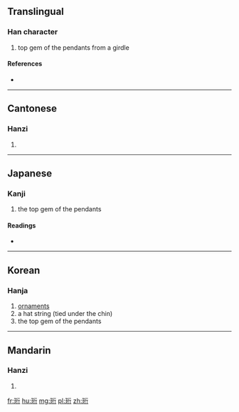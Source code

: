 ==Translingual==

===Han character===
{{Han char|rn=96|rad=玉|as=06|sn=10|four=1112<sub>1</sub>|canj=一土竹人弓 (MGHON)}}

# top gem of the pendants from a girdle

====References====
* {{Han ref|kx=0731.140|dkj=20971|dj=1142.250|hdz=21111.150|uh=73E9|ud=29673|bh=D2B2|bd=53938}}

----

==Cantonese==

===Hanzi===
{{yue-hanzi|jyut=hang4|y=hang4}}

# {{defn|lang=yue|sort=玉06}}

----

==Japanese==

===Kanji===
{{ja-kanji|grade=|rs=玉06}}

# the top gem of the pendants

====Readings====
* {{ja-readings|on=[[こう]] (kō), [[ぎょう]] (gyō)|kun=}}

----

==Korean==

===Hanja===
{{ko-hanja|hangeul=형|eumhun=|rv=hyeong|mr=hyŏng|y=hyeng}}

# [[ornaments]]
# a hat string (tied under the chin)
# the top gem of the pendants

----

==Mandarin==

===Hanzi===
{{cmn-hanzi|pin=[[héng]] ([[heng2]])|wg=heng<sup>2</sup>}}

# {{defn|lang=cmn|sort=玉06}}

[[fr:珩]]
[[hu:珩]]
[[mg:珩]]
[[pl:珩]]
[[zh:珩]]
